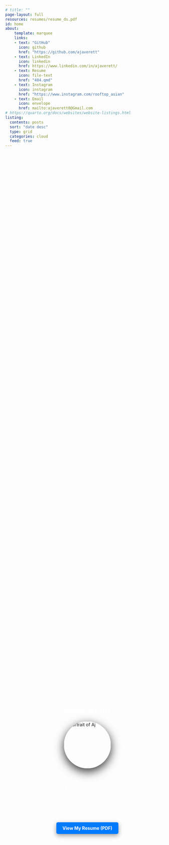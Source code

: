 ```yaml
---
# title: ""
page-layout: full
resources: resumes/resume_ds.pdf
id: home
about: 
    template: marquee
    links: 
    - text: "GitHub"
      icon: github
      href: "https://github.com/ajaverett"
    - text: LinkedIn
      icon: linkedin
      href: https://www.linkedin.com/in/ajaverett/
    - text: Resume
      icon: file-text
      href: "404.qmd"
    - text: Instagram
      icon: instagram
      href: "https://www.instagram.com/rooftop_asian"
    - text: Email
      icon: envelope
      href: mailto:ajaverett0@Gmail.com
# https://quarto.org/docs/websites/website-listings.html
listing:
  contents: posts
  sort: "date desc"
  type: grid
  categories: cloud 
  feed: true
---
```


:::{#home .column-screen}


<!-- HERO SECTION -->
::: {.column-screen}
![](images/bg_hero.webp){style="transform: translateY(-5em); 
                                           height: 10% !important;
                                           display: none !important;"}
![](images/portrait.webp){style="transform: translateY(-5em); 
                                           height: 10% !important;
                                           display: none !important;"}
:::

::: {.column-screen}

```{=html}

<style>

#quarto-margin-sidebar {
    display: none;
}

</style>

<div style="background-image: url('images/bg_hero.webp'); 
            background-size: cover; 
            height: 100vh; 
            width: 100%; 
            display: flex; 
            flex-direction: column; 
            align-items: center; 
            justify-content: center;
            padding: 10px;
            transform: translateY(-5em)">
    
    <!-- Content over the hero image -->
    <h1 style="color: white; text-align: center;">Meet Alan!</h1>
    
    <!-- Portrait Image -->
    <img src="images/portrait.webp" alt="Portrait of Aj" style="width: 150px; height: auto; border-radius: 50%; margin-bottom: 20px; box-shadow: 0px 10px 30px rgba(0, 0, 0, 0.8);">
    
    <h2 style="color: white; text-align: center;">Data Scientist</h2>
    <p style="color: white; text-align: center; max-width: 600px;">
      I'm a data scientist committed to driving impactful results through data, whether in the academic, political, or historical domain. I have a passion for Python, R, data visualization, and statistics/machine learning. 
    </p>
    
    <a href="404.html" style="background-color: #007BFF; color: white; padding: 10px 20px; text-decoration: none; border-radius: 5px; font-weight: bold; box-shadow: 0px 5px 15px rgba(0, 0, 0, 0.4);">View My Resume (PDF)</a>

    
</div>

```
:::

:::

# Some of Alan's Projects

On this portfolio, I share and teach what I learn. To get started, you can check out my most popular content below. You can find me on GitHub and LinkedIn. Feel free to reach out to me via mail or follow my Instagram.


<br><br>


```{=html}

<script>
document.addEventListener("scroll", function() {
    var scrollTop = window.pageYOffset || document.documentElement.scrollTop;
    var scrollHeight = document.documentElement.scrollHeight;
    var clientHeight = document.documentElement.clientHeight;
    var halfwayPoint = scrollHeight / 5;

    // Check if the device is likely a mobile device based on the viewport width
    if (window.innerWidth < 768) {
        document.getElementById("quarto-margin-sidebar").style.display = "none";
    } else {
        if (scrollTop >= halfwayPoint) {
            document.getElementById("quarto-margin-sidebar").style.display = "block";
        } else {
            document.getElementById("quarto-margin-sidebar").style.display = "none";
        }
    }
});

</script>

```